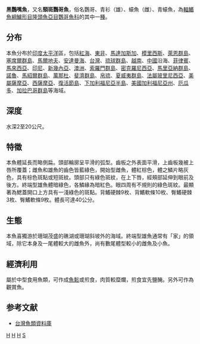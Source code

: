 {{Speciesbox 
| genus = Scarus
| species = niger
| status= LC
| status_system = IUCN3.1
| authority = [[Forsskål|Forsskål]], 1775
| synonyms = *''Callyodon lineolabiatus''<br /><small>Fowler & Bean, 1928</small>
*''Callyodon madagascariensis''<br /><small>Steindachner, 1887</small>
*''Callyodon maoricus''<br /><small>Jordan & Seale, 1906</small>
*''Callyodon niger''<br /><small>Forsskål, 1775</small>
*''Callyodon nuchipunctatus''<br /><small>Valenciennes, 1840</small>
*''Pseudoscarus flavomarginatus''<br /><small>Kner, 1865</small>
*''Pseudoscarus godeffroyi''<br /><small>Günther, 1909</small>
*''Pseudoscarus madagascariensis''<br /><small>Steindachner, 1887</small>
*''Pseudoscarus niger viridis''<br /><small>Klunzinger, 1871</small>
*''Scarus chadri''<br /><small>Lacepède, 1802</small>
*''Scarus limbatus''<br /><small>Valenciennes, 1840</small>
*''Scarus lineolabiatus''<br /><small>Fowler & Bean, 1928</small>
*''Scarus makaravar''<br /><small>Montrouzier, 1857</small>
*''Scarus nuchipunctatus''<br /><small>Valenciennes, 1840</small>
}}

'''黑鸚嘴魚'''，又名'''頸斑鸚哥魚'''，俗名鸚哥、青衫（雄）、蠔魚（雌）、青蠔魚，為[[輻鰭魚綱|輻鰭魚綱]][[鱸形目|鱸形目]][[隆頭魚亞目|隆頭魚亞目]][[鸚哥魚科|鸚哥魚科]]的其中一[[種|種]]。

==分布==
本魚分布於[[印度|印度]][[太平洋|太平洋]]區，包括[[紅海|紅海]]、[[東非|東非]]、[[馬達加斯加|馬達加斯加]]、[[模里西斯|模里西斯]]、[[萊恩群島|萊恩群島]]、[[塞席爾群島|塞席爾群島]]、[[馬爾地夫|馬爾地夫]]、[[安達曼海|安達曼海]]、[[台灣|台灣]]、[[琉球群島|琉球群島]]、[[越南|越南]]、[[中國|中國]]沿海、[[菲律賓|菲律賓]]、[[馬來西亞|馬來西亞]]、[[印尼|印尼]]、[[新幾內亞|新幾內亞]]、[[澳洲|澳洲]]、[[索羅門群島|索羅門群島]]、[[密克羅尼西亞|密克羅尼西亞]]、[[馬里亞納群島|馬里亞納群島]]、[[諾魯|諾魯]]、[[馬紹爾群島|馬紹爾群島]]、[[萬那杜|萬那杜]]、[[斐濟群島|斐濟群島]]、[[帛琉|帛琉]]、[[夏威夷群島|夏威夷群島]]、[[法屬玻里尼西亞|法屬玻里尼西亞]]、[[美屬薩摩亞|美屬薩摩亞]]、[[西薩摩亞|西薩摩亞]]、[[復活節島|復活節島]]、[[下加利福尼亞半島|下加利福尼亞半島]]、[[美國|美國]][[加利福尼亞州|加利福尼亞州]]、[[厄瓜多|厄瓜多]]、[[加拉巴哥群島|加拉巴哥群島]]等海域。

==深度==
水深2至20公尺。

==特徵==
本魚體延長而略側扁。頭部輪廓呈平滑的弧型。齒板之外表面平滑，上齒板幾被上唇所覆蓋；雌魚和雄魚的齒色皆藍綠色，開始型雌魚，體紅棕色，體之鱗片略灰色，具有棕色斑點或短斑紋。頭部只有綠色斑紋，在上下唇，經頰部延伸到眼前及後方。終端型雄魚體暗綠色，各鱗緣為暗紅色。眼四周有不規則的綠色斑紋。最顯著為鰓蓋開口上方具有一淺綠色的斑點。背鰭硬棘9枚、背鰭軟條10枚、臀鰭硬棘3枚、臀鰭軟條9枚。體長可達40公分。

==生態==
本魚喜獨游於珊瑚茂盛的礁湖或珊瑚斜坡外的海域。終端型雄魚通常有「家」的領域，除它本身及一尾體較大的雌魚外，尚有數尾體型較小的雌魚及小魚。

==經濟利用==
屬於中型食用魚類，可作成[[魚鬆|魚鬆]]或煎食，肉質較糜爛，煎食宜先鹽醃。另外可作為觀賞魚。

==参考文献==
*[http://fishdb.sinica.edu.tw/ 台灣魚類資料庫]{{Wayback|url=http://fishdb.sinica.edu.tw/ |date=20160304193340 }}
{{Taxonbar|from=Q2195251}}

[[Category:食用魚|H]]
[[Category:觀賞魚|H]]
[[Category:鸚嘴魚屬|H]]
[[Category:1775年描述的魚類|S]]